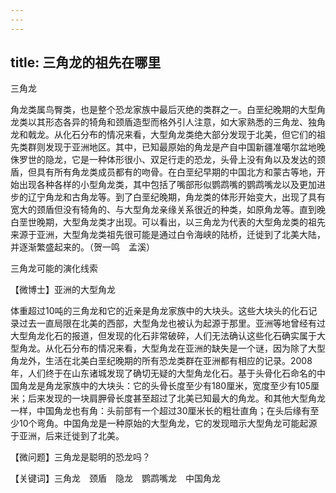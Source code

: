 ```yaml
---
---
---
```

title: 三角龙的祖先在哪里
---




三角龙



角龙类属鸟臀类，也是整个恐龙家族中最后灭绝的类群之一。白垩纪晚期的大型角龙类以其形态各异的犄角和颈盾造型而格外引人注意，如大家熟悉的三角龙、独角龙和戟龙。从化石分布的情况来看，大型角龙类绝大部分发现于北美，但它们的祖先类群则发现于亚洲地区。其中，已知最原始的角龙是产自中国新疆准噶尔盆地晚侏罗世的隐龙，它是一种体形很小、双足行走的恐龙，头骨上没有角以及发达的颈盾，但具有所有角龙类成员都有的吻骨。在白垩纪早期的中国北方和蒙古等地，开始出现各种各样的小型角龙类，其中包括了嘴部形似鹦鹉嘴的鹦鹉嘴龙以及更加进步的辽宁角龙和古角龙等。到了白垩纪晚期，角龙类的体形开始变大，出现了具有宽大的颈盾但没有犄角的、与大型角龙亲缘关系很近的种类，如原角龙等。直到晚白垩世晚期，大型角龙类才出现。可以看出，以三角龙为代表的大型角龙类的祖先来源于亚洲，大型角龙类祖先很可能是通过白令海峡的陆桥，迁徙到了北美大陆，并逐渐繁盛起来的。（贺一鸣　孟溪）

三角龙可能的演化线索





【微博士】亚洲的大型角龙

体重超过10吨的三角龙和它的近亲是角龙家族中的大块头。这些大块头的化石记录过去一直局限在北美的西部，大型角龙也被认为起源于那里。亚洲等地曾经有过大型角龙化石的报道，但发现的化石非常破碎，人们无法确认这些化石确实属于大型角龙。从化石分布的情况来看，大型角龙在亚洲的缺失是一个谜，因为除了大型角龙外，生活在北美白垩纪晚期的所有恐龙类群在亚洲都有相应的记录。2008年，人们终于在山东诸城发现了确切无疑的大型角龙化石。基于头骨化石命名的中国角龙是角龙家族中的大块头：它的头骨长度至少有180厘米，宽度至少有105厘米；后来发现的一块肩胛骨长度甚至超过了北美已知最大的角龙。和其他大型角龙一样，中国角龙也有角：头前部有一个超过30厘米长的粗壮直角；在头后缘有至少10个弯角。中国角龙是一种原始的大型角龙，它的发现暗示大型角龙可能起源于亚洲，后来迁徙到了北美。

【微问题】三角龙是聪明的恐龙吗？

【关键词】三角龙　颈盾　隐龙　鹦鹉嘴龙　中国角龙